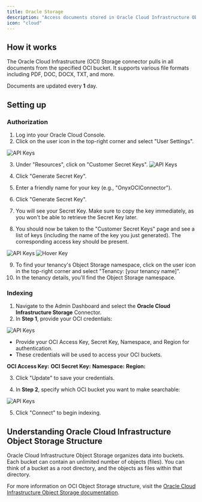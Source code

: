 ```yaml
---
title: Oracle Storage
description: "Access documents stored in Oracle Cloud Infrastructure Object Storage"
icon: "cloud"
---
```


## How it works

The Oracle Cloud Infrastructure (OCI) Storage connector pulls in all documents from the specified OCI bucket. It supports various file formats including PDF, DOC, DOCX, TXT, and more.

Documents are updated every **1** day.

## Setting up

### Authorization

1. Log into your Oracle Cloud Console.
2. Click on the user icon in the top-right corner and select "User Settings".

![API Keys](/assets/images/connectors/blob/oci/topbar.png)

3. Under "Resources", click on "Customer Secret Keys".
   ![API Keys](/assets/images/connectors/blob/oci/apikeys.png)

4. Click "Generate Secret Key".
5. Enter a friendly name for your key (e.g., "OnyxOCIConnector").
6. Click "Generate Secret Key".
7. You will see your Secret Key. Make sure to copy the key immediately, as you won't be able to retrieve the Secret Key later.

8. You should now be taken to the "Customer Secret Keys" page and see a list of keys (including the name of the key you just generated). The corresponding access key should be present.

![API Keys](/assets/images/connectors/blob/oci/secretkeys.png)
![Hover Key](/assets/images/connectors/blob/oci/hoverkey.png)

9. To find your tenancy's Object Storage namespace, click on the user icon in the top-right corner and select "Tenancy: [your tenancy name]".
10. In the tenancy details, you'll find the Object Storage namespace.

### Indexing

1. Navigate to the Admin Dashboard and select the **Oracle Cloud Infrastructure Storage** Connector.
2. In **Step 1**, provide your OCI credentials:

![API Keys](/assets/images/connectors/blob/oci/Onyx1.png)

- Provide your OCI Access Key, Secret Key, Namespace, and Region for authentication.
- These credentials will be used to access your OCI buckets.

**OCI Access Key:**
**OCI Secret Key:**
**Namespace:**
**Region:**

3. Click "Update" to save your credentials.

4. In **Step 2**, specify which OCI bucket you want to make searchable:

![API Keys](/assets/images/connectors/blob/oci/Onyx2.png)

5. Click "Connect" to begin indexing.

## Understanding Oracle Cloud Infrastructure Object Storage Structure

Oracle Cloud Infrastructure Object Storage organizes data into buckets. Each bucket can contain an unlimited number of objects (files). You can think of a bucket as a root directory, and the objects as files within that directory.

For more information on OCI Object Storage structure, visit the [Oracle Cloud Infrastructure Object Storage documentation](https://docs.oracle.com/en-us/iaas/Content/Object/Concepts/objectstorageoverview.htm).
